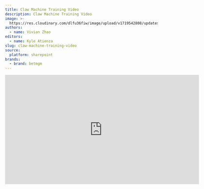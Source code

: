 ```yaml
---
title: Claw Machine Training Video
description: Claw Machine Training Video
image: >-
  https://res.cloudinary.com/dlfu36fiw/image/upload/v1719542808/updates/claw-machine-training-video/claw-machine-2_yefrey.png
authors:
  - name: Vivian Zhao
editors:
  - name: Kyle Atienza
slug: claw-machine-training-video
source:
  platform: sharepoint
brands:
  - brand: betmgm
---
```


<p>
  <div className="max-w-screen overflow-auto flex justify-center">
    <iframe src="https://roardigitalus-my.sharepoint.com/personal/vivian_zhao_betmgm_com/_layouts/15/stream.aspx?id=%2Fpersonal%2Fvivian%5Fzhao%5Fbetmgm%5Fcom%2FDocuments%2FRecordings%2FVideo%20Banner%2C%20Sitecore%20%2Emp4%20File%20Upload%20Training%2D20240808%5F140237%2DMeeting%20Recording%2Emp4&nav=eyJyZWZlcnJhbEluZm8iOnsicmVmZXJyYWxBcHAiOiJTdHJlYW1XZWJBcHAiLCJyZWZlcnJhbFZpZXciOiJTaGFyZURpYWxvZy1MaW5rIiwicmVmZXJyYWxBcHBQbGF0Zm9ybSI6IldlYiIsInJlZmVycmFsTW9kZSI6InZpZXcifX0%3D&referrer=StreamWebApp%2EWeb&referrerScenario=AddressBarCopied%2Eview%2E8ac152a5%2D177f%2D41cb%2Da097%2Df720ad6727ec" width="640" height="360" frameborder="0" scrolling="no" allowfullscreen title="Engagement Tool, Claw Machine Updated Training-20240627_150232-Meeting Recording.mp4" />
  </div>
</p>

The US Team have provided us a Claw Machine Video Tutorial as we may get more Claw Machine tickets from now on. See video above for the training video.

A documentation page will be added soon.
